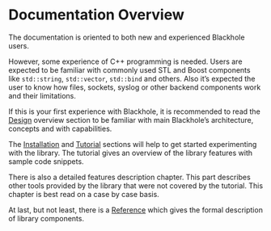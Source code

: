# Documentation Overview

The documentation is oriented to both new and experienced Blackhole users.

However, some experience of C++ programming is needed. Users are expected to be
familiar with commonly used STL and Boost components like `std::string`,
`std::vector`, `std::bind` and others. Also it's expected the user to know how
files, sockets, syslog or other backend components work and their limitations.

If this is your first experience with Blackhole, it is recommended to read the
[Design]() overview section to be familiar with main Blackhole's architecture,
concepts and with capabilities.

The [Installation]() and [Tutorial]() sections will help to get started
experimenting with the library. The tutorial gives an overview of the library
features with sample code snippets.

There is also a detailed features description chapter. This part describes
other tools provided by the library that were not covered by the tutorial.
This chapter is best read on a case by case basis.

At last, but not least, there is a [Reference]() which gives the formal
description of library components.
